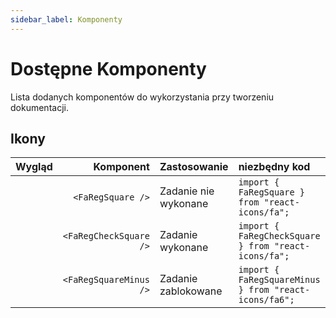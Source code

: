 ```yaml
---
sidebar_label: Komponenty
---
```



# Dostępne Komponenty

Lista dodanych komponentów do wykorzystania przy tworzeniu dokumentacji.

## Ikony

|        Wygląd        | <span data-column="no-wrap">Komponent</span> | Zastosowanie         | niezbędny kod                                         |
| :------------------: | -------------------------------------------: | :------------------- | :---------------------------------------------------- |
|   <FaRegSquare />    |                            `<FaRegSquare />` | Zadanie nie wykonane | `import { FaRegSquare } from "react-icons/fa";`       |
| <FaRegCheckSquare /> |                       `<FaRegCheckSquare />` | Zadanie wykonane     | `import { FaRegCheckSquare } from "react-icons/fa";`  |
| <FaRegSquareMinus /> |                       `<FaRegSquareMinus />` | Zadanie zablokowane  | `import { FaRegSquareMinus } from "react-icons/fa6";` |
